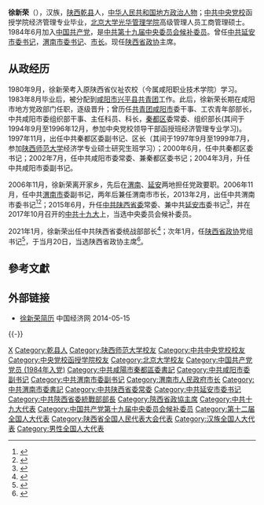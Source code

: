 '''徐新荣'''（{{bd|1962年|4月||catIdx=Xu徐}}），汉族，[[陕西省|陕西]][[乾县|乾县]]人，[[中华人民共和国|中华人民共和国]][[政治人物|地方政治人物]]；[[中共中央党校|中共中央党校]]函授学院经济管理专业毕业，[[北京大学光华管理学院|北京大学光华管理学院]]高级管理人员工商管理硕士。1984年6月加入[[中国共产党|中国共产党]]，是[[中国共产党第十九届中央委员会候补委员列表|中共第十九届中央委员会候补委员]]。曾任[[中国共产党陕西省委员会|中共]][[延安|延安]][[市委书记|市委书记]]，[[渭南|渭南]][[市委书记|市委书记]]、[[市长|市长]]。现任[[中国人民政治协商会议陕西省委员会|陕西省政协]]主席。

== 从政经历 ==
1980年9月，徐新荣考入原陕西省仪祉农校（今属咸阳职业技术学院）学习。1983年8月毕业后，被分配到[[咸阳市|咸阳市]][[兴平县|兴平县]][[共青团|共青团]]工作。此后，徐新荣长期在咸阳市地方党政部门任职，逐级晋升；曾历任[[中国共产主义青年团|共青团]][[咸阳市|咸阳市]]委干事、工农青年部部长，中共咸阳市委组织部干事、主任科员、科长，[[秦都区|秦都区]]委常委、组织部长(其间于1994年9月至1996年12月，参加中央党校领导干部函授班经济管理专业学习)。1997年11月，出任中共秦都区委副书记、区长（其间于1997年9月至1999年7月，参加[[陕西师范大学|陕西师范大学]]经济学专业硕士研究生班学习）；2000年6月，任中共秦都区委书记；2002年7月，任中共咸阳市委常委、兼秦都区委书记；2004年3月，升任中共咸阳市委副书记。

2006年11月，徐新荣离开家乡，先后在[[渭南|渭南]]、[[延安|延安]]两地担任党政要职。2006年11月，任中共[[渭南市|渭南市]]委副书记，两年后兼任渭南市市长，2013年2月，出任中共渭南市委书记<ref>{{Cite web|title=徐新荣同志简历|url=http://leaders.people.com.cn/GB/7034094.html|accessdate=2017-10-28|date=|work=|publisher=人民网|archive-date=2016-03-04|archive-url=https://web.archive.org/web/20160304072751/http://leaders.people.com.cn/GB/7034094.html|dead-url=yes}}</ref><ref>{{cite web|title=徐新荣当选渭南市人大常委会主任|url=http://district.ce.cn/newarea/sddy/201402/20/t20140220_2339143.shtml|accessdate=2014-06-28|date=2014-02-20|publisher=中国经济网|archive-date=2019-05-20|archive-url=https://web.archive.org/web/20190520104045/http://district.ce.cn/newarea/sddy/201402/20/t20140220_2339143.shtml|dead-url=no}}</ref>；2015年6月，升任[[中国共产党陕西省委员会|中共陕西省委]]常委、兼中共[[延安市|延安市]]委书记<ref>{{cite web|title=徐新荣接替姚引良任延安市委书记|url=http://www.ce.cn/xwzx/gnsz/gdxw/201506/17/t20150617_5662826.shtml|accessdate=2015-06-20|date=2015-06-17|publisher=中国经济网|archive-url=https://web.archive.org/web/20150620162311/http://www.ce.cn/xwzx/gnsz/gdxw/201506/17/t20150617_5662826.shtml|archive-date=2015-06-20|dead-url=yes}}</ref>，并在2017年10月召开的[[中共十九大|中共十九大]]上，当选中央委员会候补委员。

2021年1月，徐新荣出任中共陕西省委统战部部长<ref>{{cite web|title=徐新荣任陕西省委统战部部长|url=http://district.ce.cn/newarea/sddy/202102/01/t20210201_36280495.shtml|accessdate=2021-02-01|date=2021-02-01|publisher=中国经济网|archive-date=2021-11-10|archive-url=https://web.archive.org/web/20211110154343/http://district.ce.cn/newarea/sddy/202102/01/t20210201_36280495.shtml|dead-url=no}}</ref>；次年1月，任[[中国人民政治协商会议陕西省委员会|陕西省政协]]党组书记<ref>{{cite web|title=候补中委、陕西统战部长徐新荣任省政协党组书记|url=https://china.caixin.com/2022-01-06/101826441.html|accessdate=2022-01-07|date=2022-01-06|publisher=财新网|archive-date=2022-01-07|archive-url=https://web.archive.org/web/20220107170129/https://china.caixin.com/2022-01-06/101826441.html|dead-url=no}}</ref>，于当月20日，当选陕西省政协主席<ref>{{Cite web|title=徐新荣当选陕西省政协主席|url=https://www.thepaper.cn/newsDetail_forward_16373149|access-date=2022-01-20|publisher=澎湃新闻|archive-date=2022-01-20|archive-url=https://web.archive.org/web/20220120100608/https://www.thepaper.cn/newsDetail_forward_16373149|dead-url=no}}</ref>。

== 參考文獻 ==
{{reflist}}

== 外部链接 ==
*[http://district.ce.cn/newarea/sddy/201402/20/t20140220_2339143.shtml 徐新荣简历 ] {{Wayback|url=http://district.ce.cn/newarea/sddy/201402/20/t20140220_2339143.shtml |date=20190520104045 }} 中国经济网 2014-05-15

{{-}}
{{start box}}
{{s-ppo|cpc}}
{{s-before|[[姜锋|姜锋]]}}
{{s-title|[[中国共产党陕西省委员会|中国共产党陕西省委员会]]统一战线工作部部长|2021年1月－2022年1月}}
{{s-after|[[郭永红|郭永红]]}}
{{s-before|[[姚引良|姚引良]]}}
{{s-title|[[中国共产党延安市委员会|中国共产党延安市委员会]]书记|2015年6月－2021年1月}}
{{s-after|[[赵刚_(1968年)|赵刚]]}}
{{s-before|[[庄长兴|庄长兴]]}}
{{s-title|[[中国共产党渭南市委员会|中国共产党渭南市委员会]]书记|2013年2月－2015年5月}}
{{s-after|[[陆治原|陆治原]]}}
{{s-before|[[张立勇_(政治人物)|张立勇]]}}
{{s-title|[[中国共产党|中国共产党]][[咸阳市|咸阳市]][[秦都区|秦都区]]委书记|2000年6月－2004年3月}}
{{s-after|[[李文化|李文化]]}}
{{s-gov|prc}}
{{s-before|[[曹莉莉|曹莉莉]]}}
{{s-title|[[渭南市市长列表|渭南市人民政府市长]]|2008年2月－2013年2月}}
{{s-after|[[奚正平|奚正平]]}}
{{s-par|prc-lcppcc}}
{{s-before|[[韩勇|韩勇]]}}
{{s-title|[[中国人民政治协商会议陕西省委员会|中国人民政治协商会议陕西省委员会]]主席|2022年1月－}}
{{s-inc}}
{{end box}}
{{陕西省领导人}}
{{中华人民共和国陕西省正职领导人|nocat}}

{{DEFAULTSORT:Xu徐}}
[[Category:徐姓|X]]
[[Category:乾县人|Category:乾县人]]
[[Category:陕西师范大学校友|Category:陕西师范大学校友]]
[[Category:中共中央党校校友|Category:中共中央党校校友]]
[[Category:中央党校函授学院校友|Category:中央党校函授学院校友]]
[[Category:北京大学校友|Category:北京大学校友]]
[[Category:中国共产党党员_(1984年入党)|Category:中国共产党党员 (1984年入党)]]
[[Category:中共咸陽市秦都區委書記|Category:中共咸陽市秦都區委書記]]
[[Category:中共咸阳市委副书记|Category:中共咸阳市委副书记]]
[[Category:中共渭南市委副书记|Category:中共渭南市委副书记]]
[[Category:渭南市人民政府市长|Category:渭南市人民政府市长]]
[[Category:中共渭南市委書記|Category:中共渭南市委書記]]
[[Category:中共陕西省委常委|Category:中共陕西省委常委]]
[[Category:中共延安市委书记|Category:中共延安市委书记]]
[[Category:中共陝西省委統戰部部長|Category:中共陝西省委統戰部部長]]
[[Category:陝西省政協主席|Category:陝西省政協主席]]
[[Category:中共十九大代表|Category:中共十九大代表]]
[[Category:中国共产党第十九届中央委员会候补委员|Category:中国共产党第十九届中央委员会候补委员]]
[[Category:第十二届全国人大代表|Category:第十二届全国人大代表]]
[[Category:陕西省全国人民代表大会代表|Category:陕西省全国人民代表大会代表]]
[[Category:汉族全国人大代表|Category:汉族全国人大代表]]
[[Category:男性全国人大代表|Category:男性全国人大代表]]